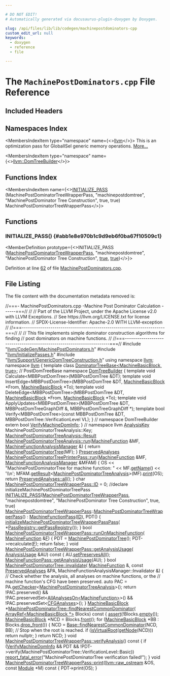 ```yaml
---

# DO NOT EDIT!
# Automatically generated via docusaurus-plugin-doxygen by Doxygen.

slug: /api/files/lib/lib/codegen/machinepostdominators-cpp
custom_edit_url: null
keywords:
  - doxygen
  - reference
  - file

---
```





# The `MachinePostDominators.cpp` File Reference

<DoxygenPage pluginConfig={pluginConfig}>



## Included Headers

<IncludesList>
<IncludesListItem
  filePath="llvm/CodeGen/MachinePostDominators.h"
  permalink="/docs/api/files/include/include/llvm/include/llvm/codegen/machinepostdominators-h"
  isLocal="true" />
<IncludesListItem
  filePath="llvm/InitializePasses.h"
  permalink="/docs/api/files/include/include/llvm/initializepasses-h"
  isLocal="true" />
<IncludesListItem
  filePath="llvm/Support/GenericDomTreeConstruction.h"
  permalink="/docs/api/files/include/include/llvm/include/llvm/support/genericdomtreeconstruction-h"
  isLocal="true" />
</IncludesList>

## Namespaces Index

<MembersIndex>

<MembersIndexItem
  type="namespace"
  name={<><a href="/docs/api/namespaces/llvm">llvm</a></>}>
This is an optimization pass for GlobalISel generic memory operations. <a href="/docs/api/namespaces/llvm/#details">More...</a>
</MembersIndexItem>

<MembersIndexItem
  type="namespace"
  name={<><a href="/docs/api/namespaces/llvm/domtreebuilder">llvm::DomTreeBuilder</a></>}>
</MembersIndexItem>

</MembersIndex>

## Functions Index

<MembersIndex>

<MembersIndexItem
  name={<><a href="#abb1e8e970b1c9d9eb6f0ba67f10509c1">INITIALIZE&#95;PASS</a> (MachinePostDominatorTreeWrapperPass, &quot;machinepostdomtree&quot;, &quot;MachinePostDominator Tree Construction&quot;, true, true) MachinePostDominatorTreeWrapperPass</>}>
</MembersIndexItem>

</MembersIndex>


<SectionDefinition>

## Functions

### INITIALIZE&#95;PASS() {#abb1e8e970b1c9d9eb6f0ba67f10509c1}

<MemberDefinition
  prototype={<>INITIALIZE&#95;PASS (<a href="/docs/api/classes/llvm/machinepostdominatortreewrapperpass">MachinePostDominatorTreeWrapperPass</a>, &quot;machinepostdomtree&quot;, &quot;MachinePostDominator Tree Construction&quot;, <a href="/docs/api/files/lib/lib/analysis/basicaliasanalysis-cpp/#af6d5cafbdfc5313e65d990120021a3ec">true</a>, <a href="/docs/api/files/lib/lib/analysis/basicaliasanalysis-cpp/#af6d5cafbdfc5313e65d990120021a3ec">true</a>)</>}>

Definition at line <a href="#l00062">62</a> of file <a href="/docs/api/files/lib/lib/codegen/machinepostdominators-cpp">MachinePostDominators.cpp</a>.
</MemberDefinition>

</SectionDefinition>

## File Listing

The file content with the documentation metadata removed is:

<ProgramListing>

<Link id="l00001" /><CodeLine lineNumber="1"><Highlight kind="comment">//===- MachinePostDominators.cpp -Machine Post Dominator Calculation ------===//</Highlight><Highlight kind="normal"></Highlight></CodeLine>
<Link id="l00002" /><CodeLine lineNumber="2"><Highlight kind="normal"></Highlight><Highlight kind="comment">//</Highlight><Highlight kind="normal"></Highlight></CodeLine>
<Link id="l00003" /><CodeLine lineNumber="3"><Highlight kind="normal"></Highlight><Highlight kind="comment">// Part of the LLVM Project, under the Apache License v2.0 with LLVM Exceptions.</Highlight><Highlight kind="normal"></Highlight></CodeLine>
<Link id="l00004" /><CodeLine lineNumber="4"><Highlight kind="normal"></Highlight><Highlight kind="comment">// See https://llvm.org/LICENSE.txt for license information.</Highlight><Highlight kind="normal"></Highlight></CodeLine>
<Link id="l00005" /><CodeLine lineNumber="5"><Highlight kind="normal"></Highlight><Highlight kind="comment">// SPDX-License-Identifier: Apache-2.0 WITH LLVM-exception</Highlight><Highlight kind="normal"></Highlight></CodeLine>
<Link id="l00006" /><CodeLine lineNumber="6"><Highlight kind="normal"></Highlight><Highlight kind="comment">//</Highlight><Highlight kind="normal"></Highlight></CodeLine>
<Link id="l00007" /><CodeLine lineNumber="7"><Highlight kind="normal"></Highlight><Highlight kind="comment">//===----------------------------------------------------------------------===//</Highlight><Highlight kind="normal"></Highlight></CodeLine>
<Link id="l00008" /><CodeLine lineNumber="8"><Highlight kind="normal"></Highlight><Highlight kind="comment">//</Highlight><Highlight kind="normal"></Highlight></CodeLine>
<Link id="l00009" /><CodeLine lineNumber="9"><Highlight kind="normal"></Highlight><Highlight kind="comment">// This file implements simple dominator construction algorithms for finding</Highlight><Highlight kind="normal"></Highlight></CodeLine>
<Link id="l00010" /><CodeLine lineNumber="10"><Highlight kind="normal"></Highlight><Highlight kind="comment">// post dominators on machine functions.</Highlight><Highlight kind="normal"></Highlight></CodeLine>
<Link id="l00011" /><CodeLine lineNumber="11"><Highlight kind="normal"></Highlight><Highlight kind="comment">//</Highlight><Highlight kind="normal"></Highlight></CodeLine>
<Link id="l00012" /><CodeLine lineNumber="12"><Highlight kind="normal"></Highlight><Highlight kind="comment">//===----------------------------------------------------------------------===//</Highlight><Highlight kind="normal"></Highlight></CodeLine>
<Link id="l00013" /><CodeLine lineNumber="13"><Highlight kind="normal"></Highlight></CodeLine>
<Link id="l00014" /><CodeLine lineNumber="14"><Highlight kind="normal"></Highlight><Highlight kind="preprocessor">#include &quot;<a href="/docs/api/files/include/include/llvm/include/llvm/codegen/machinepostdominators-h">llvm/CodeGen/MachinePostDominators.h</a>&quot;</Highlight><Highlight kind="normal"></Highlight></CodeLine>
<Link id="l00015" /><CodeLine lineNumber="15"><Highlight kind="normal"></Highlight><Highlight kind="preprocessor">#include &quot;<a href="/docs/api/files/include/include/llvm/initializepasses-h">llvm/InitializePasses.h</a>&quot;</Highlight><Highlight kind="normal"></Highlight></CodeLine>
<Link id="l00016" /><CodeLine lineNumber="16"><Highlight kind="normal"></Highlight><Highlight kind="preprocessor">#include &quot;<a href="/docs/api/files/include/include/llvm/include/llvm/support/genericdomtreeconstruction-h">llvm/Support/GenericDomTreeConstruction.h</a>&quot;</Highlight><Highlight kind="normal"></Highlight></CodeLine>
<Link id="l00017" /><CodeLine lineNumber="17"><Highlight kind="normal"></Highlight></CodeLine>
<Link id="l00018" /><CodeLine lineNumber="18"><Highlight kind="normal"></Highlight><Highlight kind="keyword">using namespace </Highlight><Highlight kind="normal"><a href="/docs/api/namespaces/llvm">llvm</a>;</Highlight></CodeLine>
<Link id="l00019" /><CodeLine lineNumber="19"><Highlight kind="normal"></Highlight></CodeLine>
<Link id="l00020" /><CodeLine lineNumber="20"><Highlight kind="normal"></Highlight><Highlight kind="keyword">namespace </Highlight><Highlight kind="normal"><a href="/docs/api/namespaces/llvm">llvm</a> &#123;</Highlight></CodeLine>
<Link id="l00021" /><CodeLine lineNumber="21"><Highlight kind="normal"></Highlight><Highlight kind="keyword">template</Highlight><Highlight kind="normal"> </Highlight><Highlight kind="keyword">class </Highlight><Highlight kind="normal"><a href="/docs/api/classes/llvm/dominatortreebase">DominatorTreeBase&lt;MachineBasicBlock, true&gt;</a>; </Highlight><Highlight kind="comment">// PostDomTreeBase</Highlight><Highlight kind="normal"></Highlight></CodeLine>
<Link id="l00022" /><CodeLine lineNumber="22"><Highlight kind="normal"></Highlight></CodeLine>
<Link id="l00023" /><CodeLine lineNumber="23"><Highlight kind="normal"></Highlight><Highlight kind="keyword">namespace </Highlight><Highlight kind="normal"><a href="/docs/api/namespaces/llvm/domtreebuilder">DomTreeBuilder</a> &#123;</Highlight></CodeLine>
<Link id="l00024" /><CodeLine lineNumber="24"><Highlight kind="normal"></Highlight></CodeLine>
<Link id="l00025" /><CodeLine lineNumber="25"><Highlight kind="normal"></Highlight><Highlight kind="keyword">template</Highlight><Highlight kind="normal"> </Highlight><Highlight kind="keywordtype">void</Highlight><Highlight kind="normal"> Calculate&lt;MBBPostDomTree&gt;(MBBPostDomTree &amp;DT);</Highlight></CodeLine>
<Link id="l00026" /><CodeLine lineNumber="26"><Highlight kind="normal"></Highlight><Highlight kind="keyword">template</Highlight><Highlight kind="normal"> </Highlight><Highlight kind="keywordtype">void</Highlight><Highlight kind="normal"> InsertEdge&lt;MBBPostDomTree&gt;(MBBPostDomTree &amp;DT,</Highlight></CodeLine>
<Link id="l00027" /><CodeLine lineNumber="27"><Highlight kind="normal">                                         <a href="/docs/api/classes/llvm/machinebasicblock">MachineBasicBlock</a> &#42;From,</Highlight></CodeLine>
<Link id="l00028" /><CodeLine lineNumber="28"><Highlight kind="normal">                                         <a href="/docs/api/classes/llvm/machinebasicblock">MachineBasicBlock</a> &#42;To);</Highlight></CodeLine>
<Link id="l00029" /><CodeLine lineNumber="29"><Highlight kind="normal"></Highlight><Highlight kind="keyword">template</Highlight><Highlight kind="normal"> </Highlight><Highlight kind="keywordtype">void</Highlight><Highlight kind="normal"> DeleteEdge&lt;MBBPostDomTree&gt;(MBBPostDomTree &amp;DT,</Highlight></CodeLine>
<Link id="l00030" /><CodeLine lineNumber="30"><Highlight kind="normal">                                         <a href="/docs/api/classes/llvm/machinebasicblock">MachineBasicBlock</a> &#42;From,</Highlight></CodeLine>
<Link id="l00031" /><CodeLine lineNumber="31"><Highlight kind="normal">                                         <a href="/docs/api/classes/llvm/machinebasicblock">MachineBasicBlock</a> &#42;To);</Highlight></CodeLine>
<Link id="l00032" /><CodeLine lineNumber="32"><Highlight kind="normal"></Highlight><Highlight kind="keyword">template</Highlight><Highlight kind="normal"> </Highlight><Highlight kind="keywordtype">void</Highlight><Highlight kind="normal"> ApplyUpdates&lt;MBBPostDomTree&gt;(MBBPostDomTree &amp;DT,</Highlight></CodeLine>
<Link id="l00033" /><CodeLine lineNumber="33"><Highlight kind="normal">                                           MBBPostDomTreeGraphDiff &amp;,</Highlight></CodeLine>
<Link id="l00034" /><CodeLine lineNumber="34"><Highlight kind="normal">                                           MBBPostDomTreeGraphDiff &#42;);</Highlight></CodeLine>
<Link id="l00035" /><CodeLine lineNumber="35"><Highlight kind="normal"></Highlight><Highlight kind="keyword">template</Highlight><Highlight kind="normal"> </Highlight><Highlight kind="keywordtype">bool</Highlight><Highlight kind="normal"> Verify&lt;MBBPostDomTree&gt;(</Highlight><Highlight kind="keyword">const</Highlight><Highlight kind="normal"> MBBPostDomTree &amp;DT,</Highlight></CodeLine>
<Link id="l00036" /><CodeLine lineNumber="36"><Highlight kind="normal">                                     MBBPostDomTree::VerificationLevel VL);</Highlight></CodeLine>
<Link id="l00037" /><CodeLine lineNumber="37"><Highlight kind="normal"></Highlight></CodeLine>
<Link id="l00038" /><CodeLine lineNumber="38"><Highlight kind="normal">&#125; </Highlight><Highlight kind="comment">// namespace DomTreeBuilder</Highlight><Highlight kind="normal"></Highlight></CodeLine>
<Link id="l00039" /><CodeLine lineNumber="39"><Highlight kind="normal"></Highlight><Highlight kind="keyword">extern</Highlight><Highlight kind="normal"> </Highlight><Highlight kind="keywordtype">bool</Highlight><Highlight kind="normal"> <a href="/docs/api/namespaces/llvm/#aa25242cd29d32d377b0d3b4913579b95">VerifyMachineDomInfo</a>;</Highlight></CodeLine>
<Link id="l00040" /><CodeLine lineNumber="40"><Highlight kind="normal">&#125; </Highlight><Highlight kind="comment">// namespace llvm</Highlight><Highlight kind="normal"></Highlight></CodeLine>
<Link id="l00041" /><CodeLine lineNumber="41"><Highlight kind="normal"></Highlight></CodeLine>
<Link id="l00042" /><CodeLine lineNumber="42"><Highlight kind="normal"><a href="/docs/api/structs/llvm/analysiskey">AnalysisKey</a> MachinePostDominatorTreeAnalysis::Key;</Highlight></CodeLine>
<Link id="l00043" /><CodeLine lineNumber="43"><Highlight kind="normal"></Highlight></CodeLine>
<Link id="l00044" /><CodeLine lineNumber="44"><Highlight kind="normal"><a href="/docs/api/classes/llvm/machinepostdominatortreeanalysis/#abab408a457d20b9704bc4a52f6fa0212">MachinePostDominatorTreeAnalysis::Result</a></Highlight></CodeLine>
<Link id="l00045" /><CodeLine lineNumber="45" lineLink="/docs/api/classes/llvm/machinepostdominatortreeanalysis/#af442dace8b4c59334dc0bfff46a15458"><Highlight kind="normal"><a href="/docs/api/classes/llvm/machinepostdominatortreeanalysis/#af442dace8b4c59334dc0bfff46a15458">MachinePostDominatorTreeAnalysis::run</a>(<a href="/docs/api/classes/llvm/machinefunction">MachineFunction</a> &amp;MF,</Highlight></CodeLine>
<Link id="l00046" /><CodeLine lineNumber="46"><Highlight kind="normal">                                      <a href="/docs/api/namespaces/llvm/#a064825a8817522ca733ac413a7122d36">MachineFunctionAnalysisManager</a> &amp;) &#123;</Highlight></CodeLine>
<Link id="l00047" /><CodeLine lineNumber="47"><Highlight kind="normal">  </Highlight><Highlight kind="keywordflow">return</Highlight><Highlight kind="normal"> <a href="/docs/api/classes/llvm/machinepostdominatortree">MachinePostDominatorTree</a>(MF);</Highlight></CodeLine>
<Link id="l00048" /><CodeLine lineNumber="48"><Highlight kind="normal">&#125;</Highlight></CodeLine>
<Link id="l00049" /><CodeLine lineNumber="49"><Highlight kind="normal"></Highlight></CodeLine>
<Link id="l00050" /><CodeLine lineNumber="50"><Highlight kind="normal"><a href="/docs/api/classes/llvm/preservedanalyses">PreservedAnalyses</a></Highlight></CodeLine>
<Link id="l00051" /><CodeLine lineNumber="51" lineLink="/docs/api/classes/llvm/machinepostdominatortreeprinterpass/#a3979191544a4fa418cb6332df5edd481"><Highlight kind="normal"><a href="/docs/api/classes/llvm/machinepostdominatortreeprinterpass/#a3979191544a4fa418cb6332df5edd481">MachinePostDominatorTreePrinterPass::run</a>(<a href="/docs/api/classes/llvm/machinefunction">MachineFunction</a> &amp;MF,</Highlight></CodeLine>
<Link id="l00052" /><CodeLine lineNumber="52"><Highlight kind="normal">                                         <a href="/docs/api/namespaces/llvm/#a064825a8817522ca733ac413a7122d36">MachineFunctionAnalysisManager</a> &amp;MFAM) &#123;</Highlight></CodeLine>
<Link id="l00053" /><CodeLine lineNumber="53"><Highlight kind="normal">  OS &lt;&lt; </Highlight><Highlight kind="stringliteral">&quot;MachinePostDominatorTree for machine function: &quot;</Highlight><Highlight kind="normal"> &lt;&lt; MF.<a href="/docs/api/classes/llvm/machinefunction/#a3d142c9e7c066059e15232c56dec9e2e">getName</a>()</Highlight></CodeLine>
<Link id="l00054" /><CodeLine lineNumber="54"><Highlight kind="normal">     &lt;&lt; </Highlight><Highlight kind="charliteral">&#39;\\n&#39;</Highlight><Highlight kind="normal">;</Highlight></CodeLine>
<Link id="l00055" /><CodeLine lineNumber="55"><Highlight kind="normal">  MFAM.<a href="/docs/api/classes/llvm/analysismanager/#aaab1fad63e4f3b8679469720a873fedd">getResult</a>&lt;<a href="/docs/api/classes/llvm/machinepostdominatortreeanalysis">MachinePostDominatorTreeAnalysis</a>&gt;(MF).<a href="/docs/api/namespaces/llvm/#a50bf746ca1858c0e272e3a802fc27942">print</a>(OS);</Highlight></CodeLine>
<Link id="l00056" /><CodeLine lineNumber="56"><Highlight kind="normal">  </Highlight><Highlight kind="keywordflow">return</Highlight><Highlight kind="normal"> <a href="/docs/api/classes/llvm/preservedanalyses/#a1258a1ff55557c27684010ebd7283712">PreservedAnalyses::all</a>();</Highlight></CodeLine>
<Link id="l00057" /><CodeLine lineNumber="57"><Highlight kind="normal">&#125;</Highlight></CodeLine>
<Link id="l00058" /><CodeLine lineNumber="58"><Highlight kind="normal"></Highlight></CodeLine>
<Link id="l00059" /><CodeLine lineNumber="59"><Highlight kind="normal"></Highlight><Highlight kind="keywordtype">char</Highlight><Highlight kind="normal"> <a href="/docs/api/classes/llvm/machinepostdominatortreewrapperpass/#a5ca5dcb83b004316187f4e1a9e572309">MachinePostDominatorTreeWrapperPass::ID</a> = 0;</Highlight></CodeLine>
<Link id="l00060" /><CodeLine lineNumber="60"><Highlight kind="normal"></Highlight></CodeLine>
<Link id="l00061" /><CodeLine lineNumber="61"><Highlight kind="normal"></Highlight><Highlight kind="comment">//declare initializeMachinePostDominatorTreePass</Highlight><Highlight kind="normal"></Highlight></CodeLine>
<Link id="l00062" /><CodeLine lineNumber="62" lineLink="#abb1e8e970b1c9d9eb6f0ba67f10509c1"><Highlight kind="normal"><a href="/docs/api/files/include/include/llvm/passsupport-h/#af807c9595d50b45c0008924c4679c85c">INITIALIZE&#95;PASS</a>(<a href="/docs/api/classes/llvm/machinepostdominatortreewrapperpass">MachinePostDominatorTreeWrapperPass</a>, </Highlight><Highlight kind="stringliteral">&quot;machinepostdomtree&quot;</Highlight><Highlight kind="normal">,</Highlight></CodeLine>
<Link id="l00063" /><CodeLine lineNumber="63"><Highlight kind="normal">                </Highlight><Highlight kind="stringliteral">&quot;MachinePostDominator Tree Construction&quot;</Highlight><Highlight kind="normal">, </Highlight><Highlight kind="keyword">true</Highlight><Highlight kind="normal">, </Highlight><Highlight kind="keyword">true</Highlight><Highlight kind="normal">)</Highlight></CodeLine>
<Link id="l00064" /><CodeLine lineNumber="64"><Highlight kind="normal"></Highlight></CodeLine>
<Link id="l00065" /><CodeLine lineNumber="65"><Highlight kind="normal"><a href="/docs/api/classes/llvm/machinepostdominatortreewrapperpass">MachinePostDominatorTreeWrapperPass</a>::<a href="/docs/api/classes/llvm/machinepostdominatortreewrapperpass">MachinePostDominatorTreeWrapperPass</a>()</Highlight></CodeLine>
<Link id="l00066" /><CodeLine lineNumber="66"><Highlight kind="normal">    : <a href="/docs/api/classes/llvm/machinefunctionpass">MachineFunctionPass</a>(<a href="/docs/api/namespaces/llvm/callingconv/#abdf8cf606905c10634e831390981b0ed">ID</a>), PDT() &#123;</Highlight></CodeLine>
<Link id="l00067" /><CodeLine lineNumber="67"><Highlight kind="normal">  <a href="/docs/api/namespaces/llvm/#a2e78e50ef3a070f211a29d08d7cdd330">initializeMachinePostDominatorTreeWrapperPassPass</a>(</Highlight></CodeLine>
<Link id="l00068" /><CodeLine lineNumber="68"><Highlight kind="normal">      &#42;<a href="/docs/api/classes/llvm/passregistry/#a05a729900b76c89e808c6c3094921b2f">PassRegistry::getPassRegistry</a>());</Highlight></CodeLine>
<Link id="l00069" /><CodeLine lineNumber="69"><Highlight kind="normal">&#125;</Highlight></CodeLine>
<Link id="l00070" /><CodeLine lineNumber="70"><Highlight kind="normal"></Highlight></CodeLine>
<Link id="l00071" /><CodeLine lineNumber="71" lineLink="/docs/api/classes/llvm/machinepostdominatortreewrapperpass/#a42e7c5321725c91496a9569b4579b67b"><Highlight kind="normal"></Highlight><Highlight kind="keywordtype">bool</Highlight><Highlight kind="normal"> <a href="/docs/api/classes/llvm/machinepostdominatortreewrapperpass/#a42e7c5321725c91496a9569b4579b67b">MachinePostDominatorTreeWrapperPass::runOnMachineFunction</a>(</Highlight></CodeLine>
<Link id="l00072" /><CodeLine lineNumber="72"><Highlight kind="normal">    <a href="/docs/api/classes/llvm/machinefunction">MachineFunction</a> &amp;<a href="/docs/api/files/lib/lib/support/md5-cpp/#a96d73bbd7af15cb1fc38c3f4a3bd82e9">F</a>) &#123;</Highlight></CodeLine>
<Link id="l00073" /><CodeLine lineNumber="73"><Highlight kind="normal">  PDT = <a href="/docs/api/classes/llvm/machinepostdominatortree">MachinePostDominatorTree</a>();</Highlight></CodeLine>
<Link id="l00074" /><CodeLine lineNumber="74"><Highlight kind="normal">  PDT-&gt;recalculate(<a href="/docs/api/files/lib/lib/support/md5-cpp/#a96d73bbd7af15cb1fc38c3f4a3bd82e9">F</a>);</Highlight></CodeLine>
<Link id="l00075" /><CodeLine lineNumber="75"><Highlight kind="normal">  </Highlight><Highlight kind="keywordflow">return</Highlight><Highlight kind="normal"> </Highlight><Highlight kind="keyword">false</Highlight><Highlight kind="normal">;</Highlight></CodeLine>
<Link id="l00076" /><CodeLine lineNumber="76"><Highlight kind="normal">&#125;</Highlight></CodeLine>
<Link id="l00077" /><CodeLine lineNumber="77"><Highlight kind="normal"></Highlight></CodeLine>
<Link id="l00078" /><CodeLine lineNumber="78" lineLink="/docs/api/classes/llvm/machinepostdominatortreewrapperpass/#af5427ad4a8cc065f90e80adf7cc4c5d2"><Highlight kind="normal"></Highlight><Highlight kind="keywordtype">void</Highlight><Highlight kind="normal"> <a href="/docs/api/classes/llvm/machinepostdominatortreewrapperpass/#af5427ad4a8cc065f90e80adf7cc4c5d2">MachinePostDominatorTreeWrapperPass::getAnalysisUsage</a>(</Highlight></CodeLine>
<Link id="l00079" /><CodeLine lineNumber="79"><Highlight kind="normal">    <a href="/docs/api/classes/llvm/analysisusage">AnalysisUsage</a> &amp;AU)</Highlight><Highlight kind="keyword"> const </Highlight><Highlight kind="normal">&#123;</Highlight></CodeLine>
<Link id="l00080" /><CodeLine lineNumber="80"><Highlight kind="normal">  AU.<a href="/docs/api/classes/llvm/analysisusage/#af22b06a6a4f9df80454071685a0d6a02">setPreservesAll</a>();</Highlight></CodeLine>
<Link id="l00081" /><CodeLine lineNumber="81"><Highlight kind="normal">  <a href="/docs/api/classes/llvm/machinefunctionpass/#a864fd57b4304ef933b3281d0ef85a88e">MachineFunctionPass::getAnalysisUsage</a>(AU);</Highlight></CodeLine>
<Link id="l00082" /><CodeLine lineNumber="82"><Highlight kind="normal">&#125;</Highlight></CodeLine>
<Link id="l00083" /><CodeLine lineNumber="83"><Highlight kind="normal"></Highlight></CodeLine>
<Link id="l00084" /><CodeLine lineNumber="84" lineLink="/docs/api/classes/llvm/machinepostdominatortree/#a1deaedd3d73b764265d064639c1d36c0"><Highlight kind="normal"></Highlight><Highlight kind="keywordtype">bool</Highlight><Highlight kind="normal"> <a href="/docs/api/classes/llvm/machinepostdominatortree/#a1deaedd3d73b764265d064639c1d36c0">MachinePostDominatorTree::invalidate</a>(</Highlight></CodeLine>
<Link id="l00085" /><CodeLine lineNumber="85"><Highlight kind="normal">    <a href="/docs/api/classes/llvm/machinefunction">MachineFunction</a> &amp;, </Highlight><Highlight kind="keyword">const</Highlight><Highlight kind="normal"> <a href="/docs/api/classes/llvm/preservedanalyses">PreservedAnalyses</a> &amp;PA,</Highlight></CodeLine>
<Link id="l00086" /><CodeLine lineNumber="86"><Highlight kind="normal">    MachineFunctionAnalysisManager::Invalidator &amp;) &#123;</Highlight></CodeLine>
<Link id="l00087" /><CodeLine lineNumber="87"><Highlight kind="normal">  </Highlight><Highlight kind="comment">// Check whether the analysis, all analyses on machine functions, or the</Highlight><Highlight kind="normal"></Highlight></CodeLine>
<Link id="l00088" /><CodeLine lineNumber="88"><Highlight kind="normal">  </Highlight><Highlight kind="comment">// machine function&#39;s CFG have been preserved.</Highlight><Highlight kind="normal"></Highlight></CodeLine>
<Link id="l00089" /><CodeLine lineNumber="89"><Highlight kind="normal">  </Highlight><Highlight kind="keyword">auto</Highlight><Highlight kind="normal"> PAC = PA.<a href="/docs/api/classes/llvm/preservedanalyses/#aa7a1b769f9c57010cc41d9c3bb9d39c6">getChecker</a>&lt;<a href="/docs/api/classes/llvm/machinepostdominatortreeanalysis">MachinePostDominatorTreeAnalysis</a>&gt;();</Highlight></CodeLine>
<Link id="l00090" /><CodeLine lineNumber="90"><Highlight kind="normal">  </Highlight><Highlight kind="keywordflow">return</Highlight><Highlight kind="normal"> !PAC.preserved() &amp;&amp;</Highlight></CodeLine>
<Link id="l00091" /><CodeLine lineNumber="91"><Highlight kind="normal">         !PAC.preservedSet&lt;<a href="/docs/api/classes/llvm/allanalyseson">AllAnalysesOn&lt;MachineFunction&gt;</a>&gt;() &amp;&amp;</Highlight></CodeLine>
<Link id="l00092" /><CodeLine lineNumber="92"><Highlight kind="normal">         !PAC.preservedSet&lt;<a href="/docs/api/classes/llvm/cfganalyses">CFGAnalyses</a>&gt;();</Highlight></CodeLine>
<Link id="l00093" /><CodeLine lineNumber="93"><Highlight kind="normal">&#125;</Highlight></CodeLine>
<Link id="l00094" /><CodeLine lineNumber="94"><Highlight kind="normal"></Highlight></CodeLine>
<Link id="l00095" /><CodeLine lineNumber="95" lineLink="/docs/api/classes/llvm/machinepostdominatortree/#a5d9f37d3681f5f14f5cf21fdf060703f"><Highlight kind="normal"><a href="/docs/api/classes/llvm/machinebasicblock">MachineBasicBlock</a> &#42;<a href="/docs/api/classes/llvm/machinepostdominatortree/#a5d9f37d3681f5f14f5cf21fdf060703f">MachinePostDominatorTree::findNearestCommonDominator</a>(</Highlight></CodeLine>
<Link id="l00096" /><CodeLine lineNumber="96"><Highlight kind="normal">    <a href="/docs/api/classes/llvm/arrayref">ArrayRef&lt;MachineBasicBlock &#42;&gt;</a> Blocks)</Highlight><Highlight kind="keyword"> const </Highlight><Highlight kind="normal">&#123;</Highlight></CodeLine>
<Link id="l00097" /><CodeLine lineNumber="97"><Highlight kind="normal">  <a href="/docs/api/files/lib/lib/target/lib/target/amdgpu/silowercontrolflow-cpp/#a4868c5d81c5ccc98c47aeab6244346a0">assert</a>(!Blocks.<a href="/docs/api/classes/llvm/arrayref/#ac835b8735b1b2faec0efdca236e37d94">empty</a>());</Highlight></CodeLine>
<Link id="l00098" /><CodeLine lineNumber="98"><Highlight kind="normal"></Highlight></CodeLine>
<Link id="l00099" /><CodeLine lineNumber="99"><Highlight kind="normal">  <a href="/docs/api/classes/llvm/machinebasicblock">MachineBasicBlock</a> &#42;NCD = Blocks.<a href="/docs/api/classes/llvm/arrayref/#a721fc555cb3d8dc2a1a680dcc2ce69b2">front</a>();</Highlight></CodeLine>
<Link id="l00100" /><CodeLine lineNumber="100"><Highlight kind="normal">  </Highlight><Highlight kind="keywordflow">for</Highlight><Highlight kind="normal"> (<a href="/docs/api/classes/llvm/machinebasicblock">MachineBasicBlock</a> &#42;BB : Blocks.<a href="/docs/api/classes/llvm/arrayref/#a55089293ebaccd683a82d97170041376">drop&#95;front</a>()) &#123;</Highlight></CodeLine>
<Link id="l00101" /><CodeLine lineNumber="101"><Highlight kind="normal">    NCD = <a href="/docs/api/classes/llvm/dominatortreebase/#a26cf1d2b810e0413369fda9759618123">Base::findNearestCommonDominator</a>(NCD, BB);</Highlight></CodeLine>
<Link id="l00102" /><CodeLine lineNumber="102"><Highlight kind="normal"></Highlight></CodeLine>
<Link id="l00103" /><CodeLine lineNumber="103"><Highlight kind="normal">    </Highlight><Highlight kind="comment">// Stop when the root is reached.</Highlight><Highlight kind="normal"></Highlight></CodeLine>
<Link id="l00104" /><CodeLine lineNumber="104"><Highlight kind="normal">    </Highlight><Highlight kind="keywordflow">if</Highlight><Highlight kind="normal"> (<a href="/docs/api/classes/llvm/dominatortreebase/#ae01eee1948b6c351f27a31bbe17fe1b2">isVirtualRoot</a>(<a href="/docs/api/classes/llvm/dominatortreebase/#ad8295b9b507d1d847cd46856f8255eab">getNode</a>(NCD)))</Highlight></CodeLine>
<Link id="l00105" /><CodeLine lineNumber="105"><Highlight kind="normal">      </Highlight><Highlight kind="keywordflow">return</Highlight><Highlight kind="normal"> </Highlight><Highlight kind="keyword">nullptr</Highlight><Highlight kind="normal">;</Highlight></CodeLine>
<Link id="l00106" /><CodeLine lineNumber="106"><Highlight kind="normal">  &#125;</Highlight></CodeLine>
<Link id="l00107" /><CodeLine lineNumber="107"><Highlight kind="normal"></Highlight></CodeLine>
<Link id="l00108" /><CodeLine lineNumber="108"><Highlight kind="normal">  </Highlight><Highlight kind="keywordflow">return</Highlight><Highlight kind="normal"> NCD;</Highlight></CodeLine>
<Link id="l00109" /><CodeLine lineNumber="109"><Highlight kind="normal">&#125;</Highlight></CodeLine>
<Link id="l00110" /><CodeLine lineNumber="110"><Highlight kind="normal"></Highlight></CodeLine>
<Link id="l00111" /><CodeLine lineNumber="111" lineLink="/docs/api/classes/llvm/machinepostdominatortreewrapperpass/#a0ed3a2a0ea88420558f49efcc3cc5b77"><Highlight kind="normal"></Highlight><Highlight kind="keywordtype">void</Highlight><Highlight kind="normal"> <a href="/docs/api/classes/llvm/machinepostdominatortreewrapperpass/#a0ed3a2a0ea88420558f49efcc3cc5b77">MachinePostDominatorTreeWrapperPass::verifyAnalysis</a>()</Highlight><Highlight kind="keyword"> const </Highlight><Highlight kind="normal">&#123;</Highlight></CodeLine>
<Link id="l00112" /><CodeLine lineNumber="112"><Highlight kind="normal">  </Highlight><Highlight kind="keywordflow">if</Highlight><Highlight kind="normal"> (<a href="/docs/api/namespaces/llvm/#aa25242cd29d32d377b0d3b4913579b95">VerifyMachineDomInfo</a> &amp;&amp; PDT &amp;&amp;</Highlight></CodeLine>
<Link id="l00113" /><CodeLine lineNumber="113"><Highlight kind="normal">      !PDT-&gt;verify(MachinePostDominatorTree::VerificationLevel::Basic))</Highlight></CodeLine>
<Link id="l00114" /><CodeLine lineNumber="114"><Highlight kind="normal">    <a href="/docs/api/namespaces/llvm/#a7f2a3d4dcfee70225988aec53ff1e173">report&#95;fatal&#95;error</a>(</Highlight><Highlight kind="stringliteral">&quot;MachinePostDominatorTree verification failed!&quot;</Highlight><Highlight kind="normal">);</Highlight></CodeLine>
<Link id="l00115" /><CodeLine lineNumber="115"><Highlight kind="normal">&#125;</Highlight></CodeLine>
<Link id="l00116" /><CodeLine lineNumber="116"><Highlight kind="normal"></Highlight></CodeLine>
<Link id="l00117" /><CodeLine lineNumber="117" lineLink="/docs/api/classes/llvm/machinepostdominatortreewrapperpass/#aa16668f91ecfdcd885597a1d9ec38a94"><Highlight kind="normal"></Highlight><Highlight kind="keywordtype">void</Highlight><Highlight kind="normal"> <a href="/docs/api/classes/llvm/machinepostdominatortreewrapperpass/#aa16668f91ecfdcd885597a1d9ec38a94">MachinePostDominatorTreeWrapperPass::print</a>(<a href="/docs/api/classes/llvm/raw-ostream">llvm::raw&#95;ostream</a> &amp;OS,</Highlight></CodeLine>
<Link id="l00118" /><CodeLine lineNumber="118"><Highlight kind="normal">                                                </Highlight><Highlight kind="keyword">const</Highlight><Highlight kind="normal"> <a href="/docs/api/classes/llvm/module">Module</a> &#42;M)</Highlight><Highlight kind="keyword"> const </Highlight><Highlight kind="normal">&#123;</Highlight></CodeLine>
<Link id="l00119" /><CodeLine lineNumber="119"><Highlight kind="normal">  PDT-&gt;print(OS);</Highlight></CodeLine>
<Link id="l00120" /><CodeLine lineNumber="120"><Highlight kind="normal">&#125;</Highlight></CodeLine>

</ProgramListing>

</DoxygenPage>
